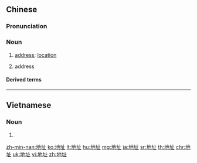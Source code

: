 ==Chinese==
{{zh-forms}}

===Pronunciation===
{{zh-pron
|m=dìzhǐ
|ma=Zh-dìzhi.ogg
|c=dei6 zi2
|h=pfs=thi-chṳ́
|mn=tē-chí/tōe-chí
|w=3di tsr
|cat=n
}}

===Noun===
{{zh-noun}}

# [[address]]; [[location]]
# {{label|zh|computing}} address

====Derived terms====
{{zh-der|電子郵件地址|地址簿|伊妹兒地址}}

{{zh-cat|Elementary}}

----

==Vietnamese==
{{vi-hantutab}}

===Noun===
{{vi-hantu}}

# {{han tu form of|địa chỉ|[[address]]}}

[[zh-min-nan:地址]]
[[ko:地址]]
[[lt:地址]]
[[hu:地址]]
[[mg:地址]]
[[ja:地址]]
[[sr:地址]]
[[th:地址]]
[[chr:地址]]
[[uk:地址]]
[[vi:地址]]
[[zh:地址]]
